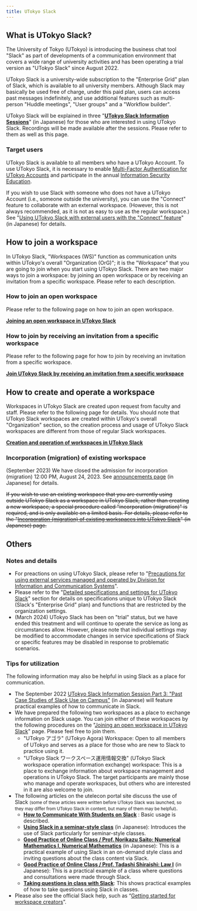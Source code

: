```yaml
---
title: UTokyo Slack
---
```



<SlackNewDesign />

## What is UTokyo Slack?

The University of Tokyo (UTokyo) is introducing the business chat tool "Slack" as part of developments of a communication environment that covers a wide range of university activities and has been operating a trial version as "UTokyo Slack" since August 2022.

UTokyo Slack is a university-wide subscription to the "Enterprise Grid" plan of Slack, which is available to all university members. Although Slack may basically be used free of charge, under this paid plan, users can access past messages indefinitely, and use additional features such as multi-person "Huddle meetings", "User groups" and a "Workflow builder".

<div class="box">
    UTokyo Slack will be explained in three "<strong><a href="/events/2022-slack/">UTokyo Slack Information Sessions</a></strong>" (in Japanese) for those who are interested in using UTokyo Slack. Recordings will be made available after the sessions. Please refer to them as well as this page.
</div>

### Target users

UTokyo Slack is available to all members who have a UTokyo Account. To use UTokyo Slack, it is necessary to enable [Multi-Factor Authentication for UTokyo Accounts](/en/utokyo_account/mfa/) and participate in the annual [Information Security Education](https://univtokyo.sharepoint.com/sites/Security/SitePages/en/Information_Security_Education.aspx).

If you wish to use Slack with someone who does not have a UTokyo Account (i.e., someone outside the university), you can use the "Connect" feature to collaborate with an external workspace. (However, this is not always recommended, as it is not as easy to use as the regular workspace.) See "[Using UTokyo Slack with external users with the "Connect" feature](/slack/workspace/connect)" (in Japanese) for details.

## How to join a workspace

In UTokyo Slack, "Workspaces (WS)" function as communication units within UTokyo's overall "Organization (OrG)"; it is the "Workspace" that you are going to join when you start using UTokyo Slack. There are two major ways to join a workspace: by joining an open workspace or by receiving an invitation from a specific workspace. Please refer to each description.

### How to join an open workspace

Please refer to the following page on how to join an open workspace.

<b class="box center">
    <a href="join">Joining an open workspace in UTokyo Slack</a>
</b>

### How to join by receiving an invitation from a specific workspace

Please refer to the following page for how to join by receiving an invitation from a specific workspace.

<b class="box center">
    <a href="invited">Join UTokyo Slack by receiving an invitation from a specific workspace</a>
</b>

## How to create and operate a workspace

Workspaces in UTokyo Slack are created upon request from faculty and staff. Please refer to the following page for details. You should note that UTokyo Slack workspaces are created within UTokyo's overall "Organization" section, so the creation process and usage of UTokyo Slack workspaces are different from those of regular Slack workspaces.

<b class="box center">
    <a href="/en/slack/workspace/">Creation and operation of workspaces in UTokyo Slack</a>
</b>

### Incorporation (migration) of existing workspace

(September 2023) We have closed the admission for incorporation (migration) 12:00 PM, August 24, 2023. See [announcements page](/notice/2023/06-slack-migration) (in Japanese) for details.

<del>If you wish to use an existing workspace that you are currently using outside UTokyo Slack as a workspace in UTokyo Slack, rather than creating a new workspace, a special procedure called "incorporation (migration)" is required, and is only available on a limited basis. For details, please refer to the "[Incorporation (migration) of existing workspaces into UTokyo Slack](/slack/workspace/migration)" (in Japanese) page.</del>

## Others

### Notes and details

- For preactions on using UTokyo Slack, please refer to "[Precautions for using external services managed and operated by Division for Information and Communication Systems](/en/docs/dics-terms)".
- Please refer to the "[Detailed specifications and settings for UTokyo Slack](details)" section for details on specifications unique to UTokyo Slack (Slack's "Enterprise Grid" plan) and functions that are restricted by the organization settings.
- (March 2024) UTokyo Slack has been on "trial" status, but we have ended this treatment and will continue to operate the service as long as circumstances allow. However, please note that individual settings may be modified to accommodate changes in service specifications of Slack or specific features may be disabled in response to problematic scenarios.

### Tips for utilization

The following information may also be helpful in using Slack as a place for communication.

- The September 2022 [UTokyo Slack Information Session Part 3: "Past Case Studies of Slack Use on Campus"](/events/2022-slack/#part3) (in Japanese) will feature practical examples of how to communicate in Slack.
- We have prepared the following two workspaces as a place to exchange information on Slack usage. You can join either of these workspaces by the following procedures on the "[Joining an open workspace in UTokyo Slack](join)" page. Please feel free to join them.
    - "UTokyo アゴラ" (UTokyo Agora) Workspace: Open to all members of UTokyo and serves as a place for those who are new to Slack to practice using it.
    - "UTokyo Slack ワークスペース運用情報交換" (UTokyo Slack workspace operation information exchange) workspace: This is a place to exchange information about workspace management and operations in UTokyo Slack. The target participants are mainly those who manage and operate workspaces, but others who are interested in it are also welcome to join.
- The following articles on the utelecon portal site discuss the use of Slack <small>(some of these articles were written before UTokyo Slack was launched, so they may differ from UTokyo Slack in content, but many of them may be helpful)</small>. 
    - **[How to Communicate With Students on Slack](/en/articles/slack-communication/)** : Basic usage is described.
    - **[Using Slack in a seminar-style class](/articles/slack-seminar/)** (in Japanese): Introduces the use of Slack particularly for seminar-style classes.
    - **[Good Practice of Online Class / Prof. Norikazu Saito: Numerical Mathematics I, Numerical Mathematics](/good-practice/interview/saito)** (in Japanese): This is a practical example of using Slack in an on-demand style class and inviting questions about the class content via Slack.
    - **[Good Practice of Online Class / Prof. Tadashi Shiraishi: Law I](/good-practice/interview/shiraishi)** (in Japanese): This is a practical example of a class where questions and consultations were made through Slack.
    - **[Taking questions in class with Slack](/en/articles/question-tools#Slack)**: This shows practical examples of how to take questions using Slack in classes.
- Please also see the official Slack help, such as “[Getting started for workspace creators](https://slack.com/intl/en-gb/help/articles/217626298-Getting-started-for-workspace-creators)”.
